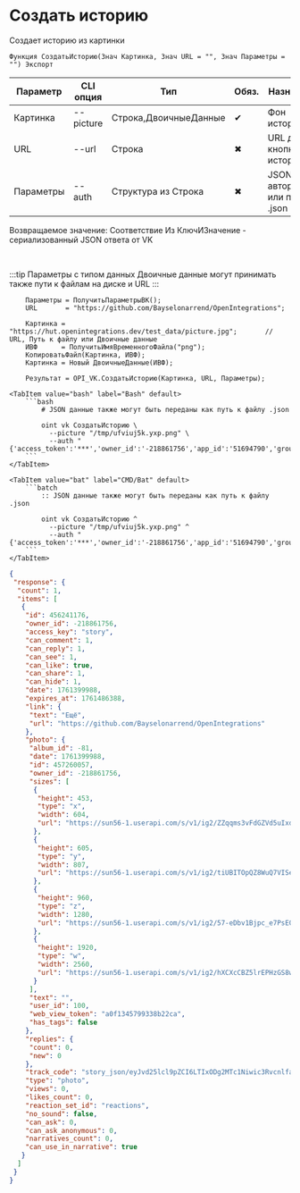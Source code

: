 ﻿---
sidebar_position: 7
description: Создать историю и другие функции для работы с VK в Открытом пакете интеграций - бесплатной open-source библиотеке интеграций для 1С:Предприятие 8, OneScript и CLI
keywords: [1C, 1С, 1С:Предприятие, 1С:Предприятие 8.3, API, Интеграция, Сервисы, Обмен, OneScript, CLI, VK]
---


# Создать историю
 Создает историю из картинки



`Функция СоздатьИсторию(Знач Картинка, Знач URL = "", Знач Параметры = "") Экспорт`

  | Параметр | CLI опция | Тип | Обяз. | Назначение |
  |-|-|-|-|-|
  | Картинка | --picture | Строка,ДвоичныеДанные | &#x2714; | Фон истории |
  | URL | --url | Строка | &#x2716; | URL для кнопки под историей |
  | Параметры | --auth | Структура из Строка | &#x2716; | JSON авторизации или путь к .json |

  
  Возвращаемое значение:   Соответствие Из КлючИЗначение - сериализованный JSON ответа от VK

<br/>

:::tip
Параметры с типом данных Двоичные данные могут принимать также пути к файлам на диске и URL
:::
<br/>


```bsl title="Пример использования для 1С:Предприятие/OneScript"
    Параметры = ПолучитьПараметрыВК();
    URL       = "https://github.com/Bayselonarrend/OpenIntegrations";

    Картинка = "https://hut.openintegrations.dev/test_data/picture.jpg";       // URL, Путь к файлу или Двоичные данные
    ИВФ      = ПолучитьИмяВременногоФайла("png");
    КопироватьФайл(Картинка, ИВФ);
    Картинка = Новый ДвоичныеДанные(ИВФ);

    Результат = OPI_VK.СоздатьИсторию(Картинка, URL, Параметры);
```
    

 <Tabs>
  
    <TabItem value="bash" label="Bash" default>
        ```bash
            # JSON данные также могут быть переданы как путь к файлу .json
            
            oint vk СоздатьИсторию \
              --picture "/tmp/ufviuj5k.yxp.png" \
              --auth "{'access_token':'***','owner_id':'-218861756','app_id':'51694790','group_id':'218861756'}"
        ```
    </TabItem>
  
    <TabItem value="bat" label="CMD/Bat" default>
        ```batch
            :: JSON данные также могут быть переданы как путь к файлу .json
            
            oint vk СоздатьИсторию ^
              --picture "/tmp/ufviuj5k.yxp.png" ^
              --auth "{'access_token':'***','owner_id':'-218861756','app_id':'51694790','group_id':'218861756'}"
        ```
    </TabItem>
</Tabs>


```json title="Результат"
{
 "response": {
  "count": 1,
  "items": [
   {
    "id": 456241176,
    "owner_id": -218861756,
    "access_key": "story",
    "can_comment": 1,
    "can_reply": 1,
    "can_see": 1,
    "can_like": true,
    "can_share": 1,
    "can_hide": 1,
    "date": 1761399988,
    "expires_at": 1761486388,
    "link": {
     "text": "Ещё",
     "url": "https://github.com/Bayselonarrend/OpenIntegrations"
    },
    "photo": {
     "album_id": -81,
     "date": 1761399988,
     "id": 457260057,
     "owner_id": -218861756,
     "sizes": [
      {
       "height": 453,
       "type": "x",
       "width": 604,
       "url": "https://sun56-1.userapi.com/s/v1/ig2/ZZqqms3vFdGZVd5uIxdB9C3DpewjAXdc5WNR8Qec_m2LfFqhxxkU_-k3YTpMMgEYub-30LjoHPS9MaYuLqCwX3De.jpg?size=604x453&quality=95&type=story"
      },
      {
       "height": 605,
       "type": "y",
       "width": 807,
       "url": "https://sun56-1.userapi.com/s/v1/ig2/tiUBITOpQZ8WuQ7VISes8wkNT82THP-suYpJpAGsm5Mq6dgKGDbe1oORpeL-u9XPwGFwAIrAtyhOeSZs68QYluPg.jpg?size=807x605&quality=95&type=story"
      },
      {
       "height": 960,
       "type": "z",
       "width": 1280,
       "url": "https://sun56-1.userapi.com/s/v1/ig2/57-eDbv1Bjpc_e7PsE0zdMfsYQAinTI_9Pmso85mfnd26tOpVgpH7CiKh_IrfaTr-qZUyum0Nkgd24e1NsQiCBCo.jpg?size=1280x960&quality=95&type=story"
      },
      {
       "height": 1920,
       "type": "w",
       "width": 2560,
       "url": "https://sun56-1.userapi.com/s/v1/ig2/hXCXcCBZ5lrEPHzGS8wwcqzPdE4eXqBC_dxwB6TFw5fMiQxsP5brBbRKg1oMsiMD9sFJMwmAKXWZ-JnAbiHUKjXc.jpg?size=2560x1920&quality=95&type=story"
      }
     ],
     "text": "",
     "user_id": 100,
     "web_view_token": "a0f1345799338b22ca",
     "has_tags": false
    },
    "replies": {
     "count": 0,
     "new": 0
    },
    "track_code": "story_json/eyJvd25lcl9pZCI6LTIxODg2MTc1Niwic3RvcnlfaWQiOjQ1NjI0MTE3Niwidmlld2VyX2lkIjo2NTc4NDY3NTZ9",
    "type": "photo",
    "views": 0,
    "likes_count": 0,
    "reaction_set_id": "reactions",
    "no_sound": false,
    "can_ask": 0,
    "can_ask_anonymous": 0,
    "narratives_count": 0,
    "can_use_in_narrative": true
   }
  ]
 }
}
```
